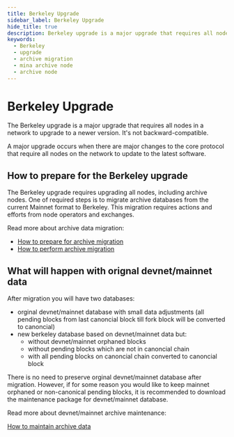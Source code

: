 ```yaml
---
title: Berkeley Upgrade
sidebar_label: Berkeley Upgrade
hide_title: true
description: Berkeley upgrade is a major upgrade that requires all nodes in a network to upgrade to a newer version. It's not backward-compatible.
keywords:
  - Berkeley
  - upgrade
  - archive migration
  - mina archive node
  - archive node
---
```


# Berkeley Upgrade

The Berkeley upgrade is a major upgrade that requires all nodes in a network to upgrade to a newer version. It's not backward-compatible. 

A major upgrade occurs when there are major changes to the core protocol that require all nodes on the network to update to the latest software.

## How to prepare for the Berkeley upgrade

The Berkeley upgrade requires upgrading all nodes, including archive nodes. One of required steps is to migrate archive databases from the current Mainnet format to Berkeley. This migration requires actions and efforts from node operators and exchanges. 

Read more about archive data migration:

- [How to prepare for archive migration](/berkeley-upgrade/planning-archive-migration)
- [How to perform archive migration](/berkeley-upgrade/migrating-archive-database-to-berkeley)

## What will happen with orignal devnet/mainnet data

After migration you will have two databases:

- orginal devnet/mainnet database with small data adjustments (all pending blocks from last canoncial block till fork block will be converted to canoncial)
- new berkeley database based on devnet/mainnet data but:
  - without devnet/mainnet orphaned blocks
  - without pending blocks which are not in canoncial chain
  - with all pending blocks on canoncial chain converted to canoncial block

There is no need to preserve orginal devnet/mainnet database after migration. However, if for some reason you would like to keep mainnet orphaned or non-canonical pending blocks, it is recommended to download the maintenance package for devnet/mainnet database.

Read more about devnet/mainnet archive maintenance:

[How to maintain archive data](/berkeley-upgrade/mainnet-database-maintenance)
